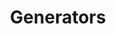 ---
title: Generators
description: Add generative AI functionality to your agent.
index: true
full: true
---